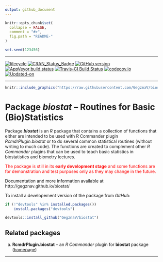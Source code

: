 ```yaml
---
output: github_document
---
```


<!-- README.md is generated from README.Rmd. Please edit that file -->
 
```r
knitr::opts_chunk$set(
  collapse = FALSE,
  comment = "#>",
  fig.path = "README-"
)

set.seed(123456)
```

***
<!-- badges: start -->
[![lifecycle](https://img.shields.io/badge/lifecycle-experimental-orange.svg)](https://www.tidyverse.org/lifecycle/#experimental)
[![CRAN_Status_Badge](http://www.r-pkg.org/badges/version/biostat)](https://cran.r-project.org/package=biostat)
[![GitHub version](https://img.shields.io/badge/GitHub-v`r packageVersion("biostat")`-brightgreen.svg)](https://github.com/GegznaV/biostat)
[![AppVeyor build status](https://ci.appveyor.com/api/projects/status/github/GegznaV/biostat?branch=master&svg=true)](https://ci.appveyor.com/project/GegznaV/biostat)
[![Travis-CI Build Status](https://travis-ci.org/GegznaV/biostat.png?branch=master)](https://travis-ci.org/GegznaV/biostat)
[![codecov.io](https://codecov.io/github/GegznaV/biostat/coverage.svg?branch=master)](https://codecov.io/github/GegznaV/biostat?branch=master)
[![Updated-on](https://img.shields.io/badge/Updated%20on-`r gsub('-', '--', Sys.Date())`-yellowgreen.svg)](/commits/master)

<!-- badges: end -->

***

```r
knitr::include_graphics("https://raw.githubusercontent.com/GegznaV/biostat/master/docs/logo.png")
```


Package **_biostat_** – Routines for Basic (Bio)Statistics
==============================================================================

Package **_biostat_** is an *R* package that contains a collection of functions that either are intended to be used with R Commander plugin *RcmdrPlugin.biostat* or to do several common statistical routines (without writing to much code). The functions are created to complement other *R Commander* plugins that can be used to teach basic statistics in biostatistics and biometry lectures. 
 
<font color="red">
The package is still in its **early development stage** and some functions are for demonstration and test purposes only as they may change in the future.
</font>

Documentation and more information available at http://gegznav.github.io/biostat/


<!-- ## Install package -->

<!-- To install a released version of the package from *CRAN*: -->
<!-- ```{r, eval=FALSE} -->
<!-- install.packages("biostat") -->
<!-- ``` -->

To install a developement version of the package from *GitHub*:

```r
if (!"devtools" %in% installed.packages()) 
    install.packages("devtools")

devtools::install_github("GegznaV/biostat")
```

<!-- *** -->

## Related packages

<!-- Other related packages are *R Commander* (*Rcmdr*) plugins: -->

a. **RcmdrPlugin.biostat** -- an *R Commander* plugin for **biostat** package ([homepage](https://gegznav.github.io/RcmdrPlugin.biostat/))

<!-- b. **RcmdrPlugin.EZR.2** -- an *R Commander* plugin for the most common statistical analyses (the same as *RcmdrPlugin.EZR*, except that *RcmdrPlugin.EZR.2* does not modify original *Rcmdr* menu so dramatically); -->
<!-- c. **RcmdrPlugin.KMggplot2** -- an *R Commander* plugin for *ggplot2* graphics. -->


<!-- To install these packages, use the following code: -->


<!-- ```{r Install other packages, eval=FALSE} -->
<!-- # RcmdrPlugin.biostat -->
<!-- devtools::install_github("GegznaV/RcmdrPlugin.biostat") -->

<!-- # RcmdrPlugin.EZR.2 -->
<!-- devtools::install_github("GegznaV/RcmdrPlugin.EZR@unmodified_Rcmdr_menu") -->

<!-- # RcmdrPlugin.KMggplot2 -->
<!-- install.packages("RcmdrPlugin.KMggplot2") -->
<!-- ``` -->

<!--  <p align="right"> </p>     -->

***
